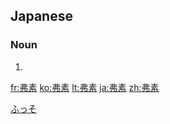 ==Japanese==
{{ja-kanjitab|ふつ|そ|k1=ふっ|yomi=o}}

===Noun===
{{ja-noun|フッソ|フッそ}}
# {{alternative form of|フッ素|lang=ja|sort=ふっそ}}

[[Category:ja:Chemical elements|ふっそ]]

[[fr:弗素]]
[[ko:弗素]]
[[lt:弗素]]
[[ja:弗素]]
[[zh:弗素]]